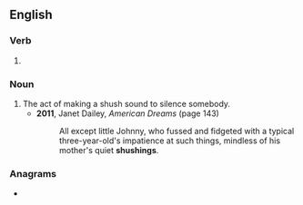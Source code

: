 ==English==

===Verb===
{{head|en|present participle}}

# {{present participle of|shush|lang=en|nocat=1}}

===Noun===
{{en-noun}}

# The act of making a shush sound to silence somebody.
#* '''2011''', Janet Dailey, ''American Dreams'' (page 143)
#*: All except little Johnny, who fussed and fidgeted with a typical three-year-old's impatience at such things, mindless of his mother's quiet '''shushings'''.

===Anagrams===
* {{anagrams|en|Shughnis|hushings}}
